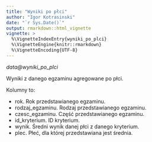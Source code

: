 ```yaml
---
title: "Wyniki po płci"
author: "Igor Kotrasinski"
date: "`r Sys.Date()`"
output: rmarkdown::html_vignette
vignette: >
  %\VignetteIndexEntry{wyniki_po_plci}
  %\VignetteEngine{knitr::rmarkdown}
  %\VignetteEncoding{UTF-8}
---
```


*data\@wyniki\_po\_plci*

Wyniki z danego egzaminu agregowane po płci.

Kolumny to:

* rok. Rok przedstawianego egzaminu.
* rodzaj_egzaminu. Rodzaj przedstawianego egzaminu.
* czesc_egzaminu. Część przedstawianego egzaminu.
* id_kryterium. ID kryterium.
* wynik. Średni wynik danej płci z danego kryterium.
* plec. Płeć, dla której przedstawiana jest średnia.
